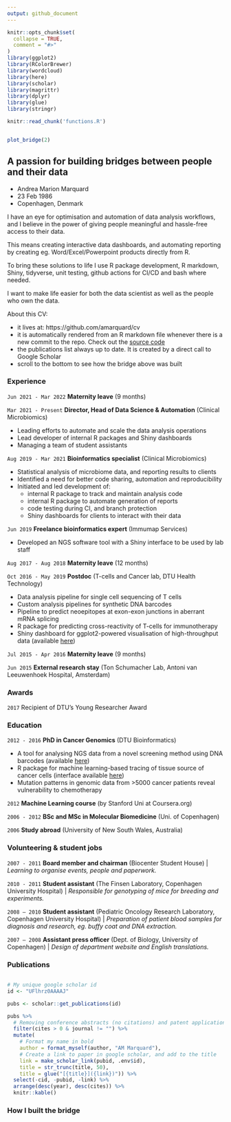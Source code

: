 ```yaml
---
output: github_document
---
```


<!-- README.md is generated from README.Rmd. Please edit that file -->

```r
knitr::opts_chunk$set(
  collapse = TRUE,
  comment = "#>"
)
library(ggplot2)
library(RColorBrewer)
library(wordcloud)
library(here)
library(scholar)
library(magrittr)
library(dplyr)
library(glue)
library(stringr)
```

<!-- badges: start -->
<!-- badges: end -->

```r
knitr::read_chunk('functions.R')
```

```r
```

```r
plot_bridge(2)
```


<!-- ## Passionate about optimising how humans work with data -->
<!-- ## Passionate about bridging the gap between humans and their data -->

## A passion for building bridges between people and their data

- Andrea Marion Marquard
- 23 Feb 1986
- Copenhagen, Denmark

I have an eye for optimisation and automation of data analysis workflows, and I believe in the power of giving people meaningful and hassle-free access to their data.

This means creating interactive data dashboards, and automating reporting by creating eg. Word/Excel/Powerpoint products directly from R.

To bring these solutions to life I use R package development, R markdown, Shiny, tidyverse, unit testing, github actions for CI/CD and bash where needed.

I want to make life easier for both the data scientist as well as the people who own the data.

About this CV:

- it lives at: https://github.com/amarquard/cv
- it is automatically rendered from an R markdown file whenever there is a new commit to the repo. Check out the [source code](README.Rmd)
- the publications list always up to date. It is created by a direct call to Google Scholar
- scroll to the bottom to see how the bridge above was built

### Experience

`Jun 2021 - Mar 2022` **Maternity leave** (9 months)

`Mar 2021 - Present` **Director, Head of Data Science & Automation** (Clinical Microbiomics)

* Leading efforts to automate and scale the data analysis operations
* Lead developer of internal R packages and Shiny dashboards
* Managing a team of student assistants

`Aug 2019 - Mar 2021` **Bioinformatics specialist** (Clinical Microbiomics)

* Statistical analysis of microbiome data, and reporting results to clients
* Identified a need for better code sharing, automation and reproducibility
* Initiated and led development of:
  - internal R package to track and maintain analysis code
  - internal R package to automate generation of reports
  - code testing during CI, and branch protection
  - Shiny dashboards for clients to interact with their data

`Jun 2019` **Freelance bioinformatics expert** (Immumap Services)

* Developed an NGS software tool with a Shiny interface to be used by lab staff

`Aug 2017 - Aug 2018` **Maternity leave** (12 months)

`Oct 2016 - May 2019` **Postdoc** (T-cells and Cancer lab, DTU Health Technology)

* Data analysis pipeline for single cell sequencing of T cells
* Custom analysis pipelines for synthetic DNA barcodes
* Pipeline to predict neoepitopes at exon-exon junctions in aberrant mRNA splicing
* R package for predicting cross-reactivity of T-cells for immunotherapy
* Shiny dashboard for ggplot2-powered visualisation of high-throughput data (available [here](https://marquard.shinyapps.io/barracoda-viz/))

`Jul 2015 - Apr 2016` **Maternity leave** (9 months)
  
`Jun 2015` **External research stay** (Ton Schumacher Lab, Antoni van Leeuwenhoek Hospital, Amsterdam)


### Awards

`2017` Recipient of DTU’s Young Researcher Award


### Education

`2012 - 2016` **PhD in Cancer Genomics** (DTU Bioinformatics)

  * A tool for analysing NGS data from a novel screening method using DNA barcodes
    (available [here](https://services.healthtech.dtu.dk/service.php?Barracoda-1.8))
  * R package for machine learning-based tracing of tissue source of cancer 
    cells (interface available [here](https://services.healthtech.dtu.dk/service.php?TumorTracer-1.1))
  * Mutation patterns in genomic data from >5000 cancer patients reveal vulnerability to chemotherapy
  
  
`2012` **Machine Learning course** (by Stanford Uni at Coursera.org)  

`2006 - 2012` **BSc and MSc in Molecular Biomedicine** (Uni. of Copenhagen)

`2006` **Study abroad** (University of New South Wales, Australia)


### Volunteering & student jobs

`2007 - 2011` **Board member and chairman** (Biocenter Student House) | *Learning to organise events, people and paperwork.*

`2010 - 2011` **Student assistant** (The Finsen Laboratory, Copenhagen University Hospital) | *Responsible for genotyping of mice for breeding and experiments.*

`2008 – 2010` **Student assistant** (Pediatric Oncology Research Laboratory, Copenhagen University Hospital) | *Preparation of patient blood samples for diagnosis and research, eg. buffy coat and DNA extraction.*

`2007 – 2008` **Assistant press officer** (Dept. of Biology, University of Copenhagen) | *Design of department website and English translations.*



### Publications
 

```r
```

```r
# My unique google scholar id
id <- "UFlhrz0AAAAJ"

pubs <- scholar::get_publications(id)

pubs %>%
  # Removing conference abstracts (no citations) and patent applications (no journal)
  filter(cites > 0 & journal != "") %>%
  mutate(
    # Format my name in bold
    author = format_myself(author, "AM Marquard"),
    # Create a link to paper in google scholar, and add to the title
    link = make_scholar_link(pubid, .env$id),
    title = str_trunc(title, 50),
    title = glue("[{title}]({link})")) %>% 
  select(-cid, -pubid, -link) %>%
  arrange(desc(year), desc(cites)) %>%
  knitr::kable()
```


### How I built the bridge

```r
```

